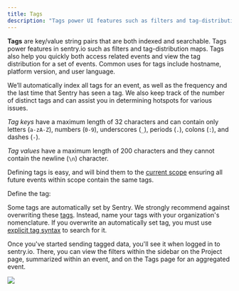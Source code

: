 ```yaml
---
title: Tags
description: "Tags power UI features such as filters and tag-distribution maps. Tags also help you quickly access related events and view the tag distribution for a set of events."
---
```


**Tags** are key/value string pairs that are both indexed and searchable. Tags power features in sentry.io such as filters and tag-distribution maps. Tags also help you quickly both access related events and view the tag distribution for a set of events. Common uses for tags include hostname, platform version, and user language.

We’ll automatically index all tags for an event, as well as the frequency and the last time that Sentry has seen a tag. We also keep track of the number of distinct tags and can assist you in determining hotspots for various issues.

_Tag keys_ have a maximum length of 32 characters and can contain only letters (`a-zA-Z`), numbers (`0-9`), underscores (`_`), periods (`.`), colons (`:`), and dashes (`-`).

_Tag values_ have a maximum length of 200 characters and they cannot contain the newline (`\n`) character.

Defining tags is easy, and will bind them to the [current scope](../scopes/) ensuring all future events within scope contain the same tags.

Define the tag:

<PlatformContent includePath="enriching-events/set-tag" />

<Note>

Some tags are automatically set by Sentry. We strongly recommend against overwriting these [tags](/product/reference/search/searchable-properties/#search-properties). Instead, name your tags with your organization's nomenclature. If you overwrite an automatically set tag, you must use [explicit tag syntax](/product/reference/search/#explicit-tag-syntax) to search for it.

</Note>

Once you've started sending tagged data, you'll see it when logged in to sentry.io. There, you can view the filters within the sidebar on the Project page, summarized within an event, and on the Tags page for an aggregated event.

![](/platforms/android/enriching-events/tags/tags.png)
